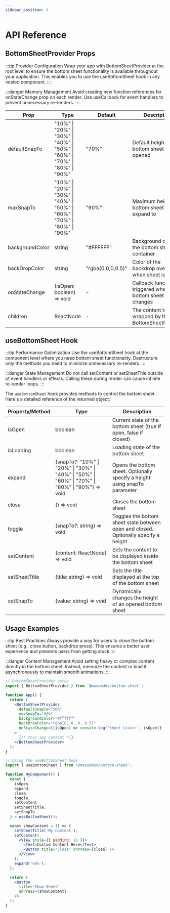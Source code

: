 ```yaml
---
sidebar_position: 6
---
```


# API Reference

## BottomSheetProvider Props

:::tip Provider Configuration
Wrap your app with BottomSheetProvider at the root level to ensure the bottom sheet functionality is available throughout your application. This enables you to use the useBottomSheet hook in any nested component.
:::

:::danger Memory Management
Avoid creating new function references for onStateChange prop on each render. Use useCallback for event handlers to prevent unnecessary re-renders.
:::

| Prop | Type | Default | Description |
|------|------|---------|-------------|
| defaultSnapTo | "10%" \| "20%" \| "30%" \| "40%" \| "50%" \| "60%" \| "70%" \| "80%" \| "90%" | "70%" | Default height of the bottom sheet when opened |
| maxSnapTo | "10%" \| "20%" \| "30%" \| "40%" \| "50%" \| "60%" \| "70%" \| "80%" \| "90%" | "90%" | Maximum height the bottom sheet can expand to |
| backgroundColor | string | "#FFFFFF" | Background color of the bottom sheet container |
| backDropColor | string | "rgba(0,0,0,0.5)" | Color of the backdrop overlay when sheet is open |
| onStateChange | (isOpen: boolean) => void | - | Callback function triggered when bottom sheet state changes |
| children | ReactNode | - | The content to be wrapped by the BottomSheetProvider |

## useBottomSheet Hook

:::tip Performance Optimization
Use the useBottomSheet hook at the component level where you need bottom sheet functionality. Destructure only the methods you need to minimize unnecessary re-renders.
:::

:::danger State Management
Do not call setContent or setSheetTitle outside of event handlers or effects. Calling these during render can cause infinite re-render loops.
:::

The `useBottomSheet` hook provides methods to control the bottom sheet. Here's a detailed reference of the returned object:

| Property/Method | Type | Description |
|----------------|------|-------------|
| isOpen | boolean | Current state of the bottom sheet (true if open, false if closed) |
| isLoading | boolean | Loading state of the bottom sheet |
| expand | (snapTo?: "10%" \| "20%" \| "30%" \| "40%" \| "50%" \| "60%" \| "70%" \| "80%" \| "90%") => void | Opens the bottom sheet. Optionally specify a height using snapTo parameter |
| close | () => void | Closes the bottom sheet |
| toggle | (snapTo?: string) => void | Toggles the bottom sheet state between open and closed. Optionally specify a height |
| setContent | (content: ReactNode) => void | Sets the content to be displayed inside the bottom sheet |
| setSheetTitle | (title: string) => void | Sets the title displayed at the top of the bottom sheet |
| setSnapTo | (value: string) => void | Dynamically changes the height of an opened bottom sheet |

## Usage Examples

:::tip Best Practices
Always provide a way for users to close the bottom sheet (e.g., close button, backdrop press). This ensures a better user experience and prevents users from getting stuck.
:::

:::danger Content Management
Avoid setting heavy or complex content directly in the bottom sheet. Instead, memoize the content or load it asynchronously to maintain smooth animations.
:::

```jsx
// BottomSheetProvider setup
import { BottomSheetProvider } from '@masumdev/bottom-sheet';

function App() {
  return (
    <BottomSheetProvider
      defaultSnapTo="50%"
      maxSnapTo="90%"
      backgroundColor="#ffffff"
      backDropColor="rgba(0, 0, 0, 0.5)"
      onStateChange={(isOpen) => console.log('Sheet state:', isOpen)}
    >
      {/* Your app content */}
    </BottomSheetProvider>
  );
}

// Using the useBottomSheet hook
import { useBottomSheet } from '@masumdev/bottom-sheet';

function MyComponent() {
  const {
    isOpen,
    expand,
    close,
    toggle,
    setContent,
    setSheetTitle,
    setSnapTo
  } = useBottomSheet();

  const showContent = () => {
    setSheetTitle('My Content');
    setContent(
      <View style={{ padding: 16 }}>
        <Text>Custom Content Here</Text>
        <Button title="Close" onPress={close} />
      </View>
    );
    expand('60%');
  };

  return (
    <Button
      title="Show Sheet"
      onPress={showContent}
    />
  );
}
```